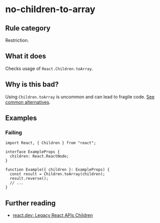 # no-children-to-array

## Rule category

Restriction.

## What it does

Checks usage of `React.Children.toArray`.

## Why is this bad?

Using `Children.toArray` is uncommon and can lead to fragile code. [See common alternatives](https://react.dev/reference/react/Children#alternatives).

## Examples

### Failing

```tsx twoslash
import React, { Children } from "react";

interface ExampleProps {
  children: React.ReactNode;
}

function Example({ children }: ExampleProps) {
  const result = Children.toArray(children);
  result.reverse();
  // ...
}
```

## Further reading

- [react.dev: Legacy React APIs Children](https://react.dev/reference/react/Children)
